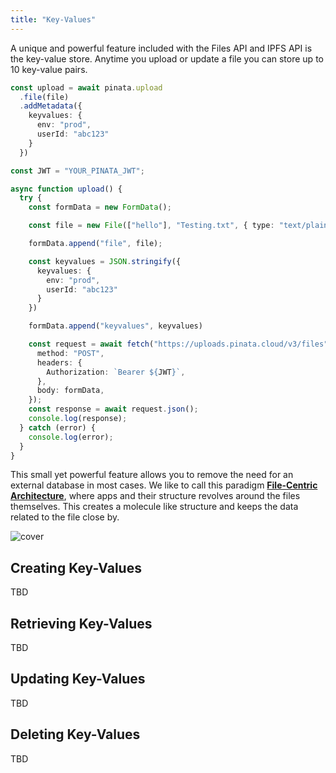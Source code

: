 ```yaml
---
title: "Key-Values"
---
```



A unique and powerful feature included with the Files API and IPFS API is the key-value store. Anytime you upload or update a file you can store up to 10 key-value pairs.

<CodeGroup>

```typescript SDK {3-7}
const upload = await pinata.upload
  .file(file)
  .addMetadata({
    keyvalues: {
      env: "prod",
      userId: "abc123"
    }
  })
```

```typescript API {11-15,17}
const JWT = "YOUR_PINATA_JWT";

async function upload() {
  try {
    const formData = new FormData();

    const file = new File(["hello"], "Testing.txt", { type: "text/plain" });

    formData.append("file", file);

    const keyvalues = JSON.stringify({
      keyvalues: {
        env: "prod",
        userId: "abc123"
      }
    })

    formData.append("keyvalues", keyvalues)

    const request = await fetch("https://uploads.pinata.cloud/v3/files", {
      method: "POST",
      headers: {
        Authorization: `Bearer ${JWT}`,
      },
      body: formData,
    });
    const response = await request.json();
    console.log(response);
  } catch (error) {
    console.log(error);
  }
}
```

</CodeGroup>

This small yet powerful feature allows you to remove the need for an external database in most cases. We like to call this paradigm **[File-Centric Architecture](https://pinata.cloud/blog/using-file-centric-architecture-to-build-simple-and-capable-apps/)**, where apps and their structure revolves around the files themselves. This creates a molecule like structure and keeps the data related to the file close by.

![cover](https://dweb.mypinata.cloud/files/bafybeieo4ww5lykpsegfgmse5o2d5s5onfvlkglzqmvbeldb2dkx26z2ve)

## Creating Key-Values

TBD

## Retrieving Key-Values

TBD

## Updating Key-Values

TBD

## Deleting Key-Values

TBD
